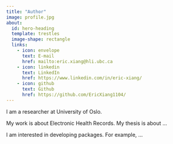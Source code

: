 ```yaml
---
title: "Author"
image: profile.jpg
about:
  id: hero-heading
  template: trestles
  image-shape: rectangle
  links:
    - icon: envelope
      text: E-mail
      href: mailto:eric.xiang@hli.ubc.ca
    - icon: linkedin
      text: LinkedIn
      href: https://www.linkedin.com/in/eric-xiang/
    - icon: github
      text: Github
      href: https://github.com/EricXiang1104/
---
```


::: {#hero-heading}

I am a researcher at University of Oslo. 

My work is about Electronic Health Records. My thesis is about ...

I am interested in developing packages. For example, ...


:::

